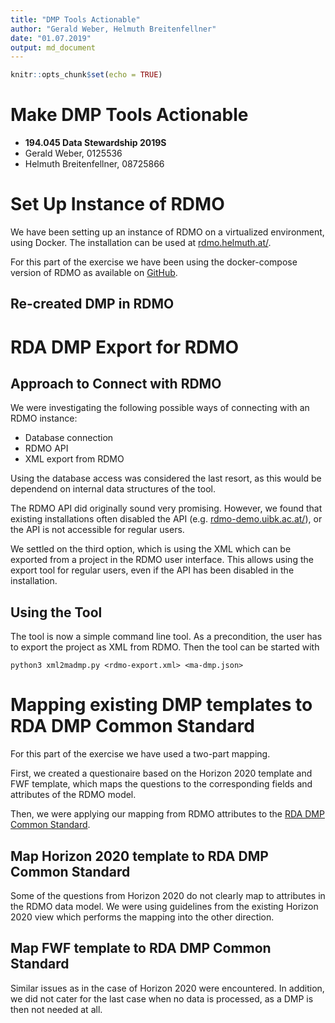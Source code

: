 ```yaml
---
title: "DMP Tools Actionable"
author: "Gerald Weber, Helmuth Breitenfellner"
date: "01.07.2019"
output: md_document
---
```


```r
knitr::opts_chunk$set(echo = TRUE)
```

# Make DMP Tools Actionable

* **194.045 Data Stewardship 2019S**
* Gerald Weber, 0125536
* Helmuth Breitenfellner, 08725866

# Set Up Instance of RDMO

We have been setting up an instance of RDMO on a virtualized environment, using Docker.
The installation can be used at [rdmo.helmuth.at/](https://rdmo.helmuth.at).

For this part of the exercise we have been using the docker-compose version of RDMO
as available on [GitHub](https://github.com/rdmorganiser/rdmo-docker-compose).

## Re-created DMP in RDMO

# RDA DMP Export for RDMO

## Approach to Connect with RDMO

We were investigating the following possible ways of connecting with an RDMO instance:

* Database connection
* RDMO API
* XML export from RDMO

Using the database access was considered the last resort, as this would be dependend
on internal data structures of the tool.

The RDMO API did originally sound very promising. However, we found that existing
installations often disabled the API
(e.g. [rdmo-demo.uibk.ac.at/](http://rdmo-demo.uibk.ac.at/)),
or the API is not accessible for regular users.

We settled on the third option, which is using the XML which can be exported from a
project in the RDMO user interface.
This allows using the export tool for regular users, even if the API has been
disabled in the installation.

## Using the Tool

The tool is now a simple command line tool.
As a precondition, the user has to export the project as XML from RDMO.
Then the tool can be started with
```
python3 xml2madmp.py <rdmo-export.xml> <ma-dmp.json>
```

# Mapping existing DMP templates to RDA DMP Common Standard

For this part of the exercise we have used a two-part mapping.

First, we created a questionaire based on the Horizon 2020 template and FWF template, which maps the
questions to the corresponding fields and attributes of the RDMO model.

Then, we were applying our mapping from RDMO attributes to the [RDA DMP Common Standard](https://github.com/RDA-DMP-Common/RDA-DMP-Common-Standard).

## Map Horizon 2020 template to RDA DMP Common Standard

Some of the questions from Horizon 2020 do not clearly map to attributes in the RDMO data model.
We were using guidelines from the existing Horizon 2020 view which performs the mapping into the other direction.

## Map FWF template to RDA DMP Common Standard

Similar issues as in the case of Horizon 2020 were encountered.
In addition, we did not cater for the last case when no data is processed, as a DMP is then not needed at all.
